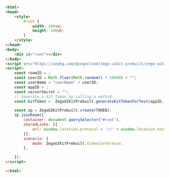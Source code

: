 
<Part1 />

```html {13,15-33}
<html>
<head>
    <style>
        #root {
            width: 100vw;
            height: 100vh;
        }
    </style>
</head>
<body>
    <div id="root"></div>
</body>
<script src="https://unpkg.com/@zegocloud/zego-uikit-prebuilt/zego-uikit-prebuilt.js"></script>
<script>
    const roomID = ;
    const userID = Math.floor(Math.random() * 10000) + "";
    const userName = "userName" + userID;
    const appID = ;
    const serverSecret = "";
    // Generate a Kit Token by calling a method.
    const kitToken =  ZegoUIKitPrebuilt.generateKitTokenForTest(appID, serverSecret, roomID, userID, userName);

    const zp = ZegoUIKitPrebuilt.create(TOKEN);
    zp.joinRoom({
        container: document.querySelector("#root"),
        sharedLinks: [{
            url: window.location.protocol + '//' + window.location.host + window.location.pathname + '?roomID=' + roomID,
        }],
        scenario: {
            mode: ZegoUIKitPrebuilt.VideoConference,
        },

    });
</script>

</html>
```

<Part2/>
